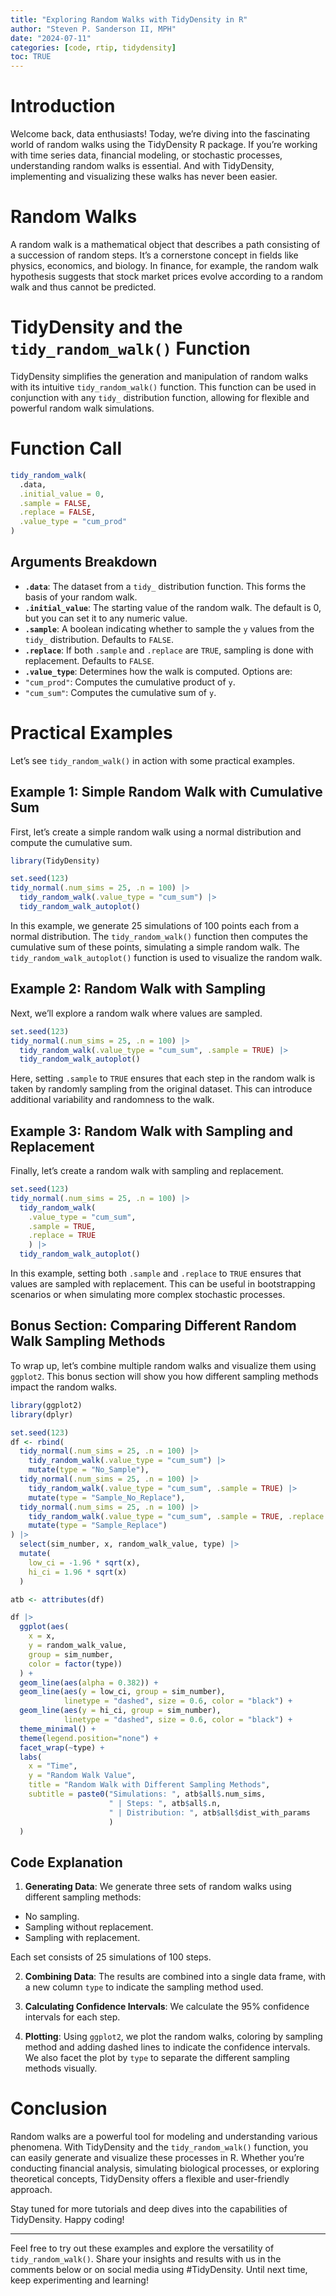 ```yaml
---
title: "Exploring Random Walks with TidyDensity in R"
author: "Steven P. Sanderson II, MPH"
date: "2024-07-11"
categories: [code, rtip, tidydensity]
toc: TRUE
---
```


# Introduction

Welcome back, data enthusiasts! Today, we're diving into the fascinating world of random walks using the TidyDensity R package. If you're working with time series data, financial modeling, or stochastic processes, understanding random walks is essential. And with TidyDensity, implementing and visualizing these walks has never been easier.

# Random Walks

A random walk is a mathematical object that describes a path consisting of a succession of random steps. It's a cornerstone concept in fields like physics, economics, and biology. In finance, for example, the random walk hypothesis suggests that stock market prices evolve according to a random walk and thus cannot be predicted.

# TidyDensity and the `tidy_random_walk()` Function

TidyDensity simplifies the generation and manipulation of random walks with its intuitive `tidy_random_walk()` function. This function can be used in conjunction with any `tidy_` distribution function, allowing for flexible and powerful random walk simulations.

# Function Call

```r
tidy_random_walk(
  .data,
  .initial_value = 0,
  .sample = FALSE,
  .replace = FALSE,
  .value_type = "cum_prod"
)
```

## Arguments Breakdown

-   **`.data`**: The dataset from a `tidy_` distribution function. This forms the basis of your random walk.
-   **`.initial_value`**: The starting value of the random walk. The default is 0, but you can set it to any numeric value.
-   **`.sample`**: A boolean indicating whether to sample the `y` values from the `tidy_` distribution. Defaults to `FALSE`.
-   **`.replace`**: If both `.sample` and `.replace` are `TRUE`, sampling is done with replacement. Defaults to `FALSE`.
-   **`.value_type`**: Determines how the walk is computed. Options are:
  -   `"cum_prod"`: Computes the cumulative product of `y`.
  -   `"cum_sum"`: Computes the cumulative sum of `y`.

# Practical Examples

Let's see `tidy_random_walk()` in action with some practical examples.

## Example 1: Simple Random Walk with Cumulative Sum

First, let's create a simple random walk using a normal distribution and compute the cumulative sum.

```r
library(TidyDensity)

set.seed(123)
tidy_normal(.num_sims = 25, .n = 100) |>
  tidy_random_walk(.value_type = "cum_sum") |>
  tidy_random_walk_autoplot()
```

In this example, we generate 25 simulations of 100 points each from a normal distribution. The `tidy_random_walk()` function then computes the cumulative sum of these points, simulating a simple random walk. The `tidy_random_walk_autoplot()` function is used to visualize the random walk.

## Example 2: Random Walk with Sampling

Next, we'll explore a random walk where values are sampled.

```r
set.seed(123)
tidy_normal(.num_sims = 25, .n = 100) |>
  tidy_random_walk(.value_type = "cum_sum", .sample = TRUE) |>
  tidy_random_walk_autoplot()
```

Here, setting `.sample` to `TRUE` ensures that each step in the random walk is taken by randomly sampling from the original dataset. This can introduce additional variability and randomness to the walk.

## Example 3: Random Walk with Sampling and Replacement

Finally, let's create a random walk with sampling and replacement.

```r
set.seed(123)
tidy_normal(.num_sims = 25, .n = 100) |>
  tidy_random_walk(
    .value_type = "cum_sum", 
    .sample = TRUE, 
    .replace = TRUE
    ) |>
  tidy_random_walk_autoplot()
```

In this example, setting both `.sample` and `.replace` to `TRUE` ensures that values are sampled with replacement. This can be useful in bootstrapping scenarios or when simulating more complex stochastic processes.

## Bonus Section: Comparing Different Random Walk Sampling Methods

To wrap up, let's combine multiple random walks and visualize them using `ggplot2`. This bonus section will show you how different sampling methods impact the random walks.

```r
library(ggplot2)
library(dplyr)

set.seed(123)
df <- rbind(
  tidy_normal(.num_sims = 25, .n = 100) |>
    tidy_random_walk(.value_type = "cum_sum") |>
    mutate(type = "No_Sample"),
  tidy_normal(.num_sims = 25, .n = 100) |>
    tidy_random_walk(.value_type = "cum_sum", .sample = TRUE) |>
    mutate(type = "Sample_No_Replace"),
  tidy_normal(.num_sims = 25, .n = 100) |>
    tidy_random_walk(.value_type = "cum_sum", .sample = TRUE, .replace = TRUE) |>
    mutate(type = "Sample_Replace")
) |>
  select(sim_number, x, random_walk_value, type) |>
  mutate(
    low_ci = -1.96 * sqrt(x),
    hi_ci = 1.96 * sqrt(x)
  )

atb <- attributes(df)

df |>
  ggplot(aes(
    x = x, 
    y = random_walk_value, 
    group = sim_number, 
    color = factor(type))
  ) +
  geom_line(aes(alpha = 0.382)) +
  geom_line(aes(y = low_ci, group = sim_number), 
            linetype = "dashed", size = 0.6, color = "black") +
  geom_line(aes(y = hi_ci, group = sim_number), 
            linetype = "dashed", size = 0.6, color = "black") +
  theme_minimal() +
  theme(legend.position="none") +
  facet_wrap(~type) +
  labs(
    x = "Time",
    y = "Random Walk Value",
    title = "Random Walk with Different Sampling Methods",
    subtitle = paste0("Simulations: ", atb$all$.num_sims, 
                      " | Steps: ", atb$all$.n,
                      " | Distribution: ", atb$all$dist_with_params
                      )
  )
```

## Code Explanation

1.    **Generating Data**: We generate three sets of random walks using different sampling methods:
   - No sampling.
   - Sampling without replacement.
   - Sampling with replacement.
   
   Each set consists of 25 simulations of 100 steps.

2.    **Combining Data**: The results are combined into a single data frame, with a new column `type` to indicate the sampling method used.

3.    **Calculating Confidence Intervals**: We calculate the 95% confidence intervals for each step.

4.    **Plotting**: Using `ggplot2`, we plot the random walks, coloring by sampling method and adding dashed lines to indicate the confidence intervals. We also facet the plot by `type` to separate the different sampling methods visually.

# Conclusion

Random walks are a powerful tool for modeling and understanding various phenomena. With TidyDensity and the `tidy_random_walk()` function, you can easily generate and visualize these processes in R. Whether you're conducting financial analysis, simulating biological processes, or exploring theoretical concepts, TidyDensity offers a flexible and user-friendly approach.

Stay tuned for more tutorials and deep dives into the capabilities of TidyDensity. Happy coding!

---

Feel free to try out these examples and explore the versatility of `tidy_random_walk()`. Share your insights and results with us in the comments below or on social media using #TidyDensity. Until next time, keep experimenting and learning!